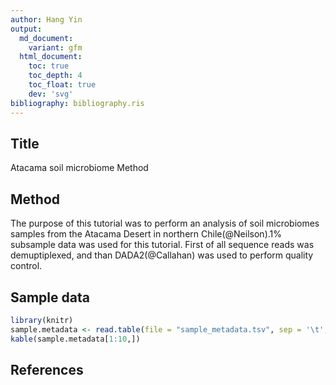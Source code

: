 ```yaml
---
author: Hang Yin
output:
  md_document:
    variant: gfm
  html_document:
    toc: true
    toc_depth: 4
    toc_float: true
    dev: 'svg'
bibliography: bibliography.ris
---
```

## Title
Atacama soil microbiome Method

## Method

The purpose of this tutorial was to perform an analysis of soil microbiomes samples from the Atacama Desert in northern Chile(@Neilson).1% subsample data was used for this tutorial. First of all sequence reads was demuptiplexed, and than DADA2(@Callahan) was used to perform quality control.

## Sample data

```R
library(knitr)
sample.metadata <- read.table(file = "sample_metadata.tsv", sep = '\t', header = TRUE)
kable(sample.metadata[1:10,])
```


## References
